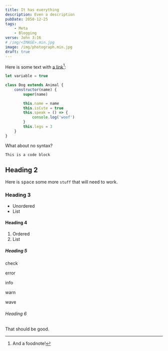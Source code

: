 ```yaml
---
title: It has everything
description: Even a description
pubDate: 2050-12-25
tags:
    - Meta
    - Blogging
verse: John 3:16
# /img/<IMAGE>.min.jpg
image: /img/photograph.min.jpg
draft: true
---
```



Here is some text with [a link](https://seanmcp.com)[^1]:

```js
let variable = true

class Dog extends Animal {
    constructor(name) {
        super(name)

        this.name = name
        this.isCute = true
        this.speak = () => {
            console.log('woof')
        }
        this.legs = 3
    }
}
```

What about no syntax?

```
This is a code block
```

## Heading 2

Here is <kbd>space</kbd> some more `stuff` that will need to work.

### Heading 3

- Unordered
- List

#### Heading 4

1. Ordered
1. List

##### Heading 5

<YouTube url="https://www.youtube.com/watch?v=fNedC1qBnZ8" />

<Callout type="check">

check

</Callout>

<Callout type="error">

error

</Callout>

<Callout type="info">

info

</Callout>

<Callout type="warn">

warn

</Callout>

<Callout type="wave">

wave

</Callout>

###### Heading 6

That should be good.

[^1]: And a foodnote!